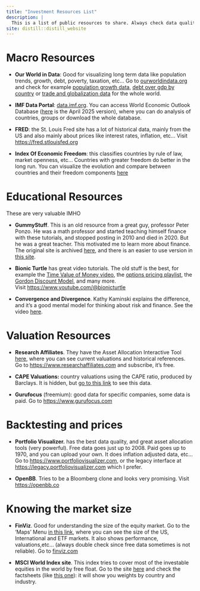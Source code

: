 ```yaml
---
title: "Investment Resources List"
description: |
  This is a list of public resources to share. Always check data quality, specially for free stuff.
site: distill::distill_website
---
```


# Macro Resources

-   **Our World in Data**: Good for visualizing long term data like population trends, growth, debt, poverty, taxation, etc... Go to [ourworldindata.org](https://ourworldindata.org) and check for example [population growth data](https://ourworldindata.org/population-growth), [debt over gdp by country](https://ourworldindata.org/grapher/gross-public-sector-debt-as-a-proportion-of-gdp) or [trade and globalization data](https://ourworldindata.org/trade-and-globalization) for the whole world.

-   **IMF Data Portal**: [data.imf.org](https://www.imf.org/en/Data). You can access World Economic Outlook Database ([here](https://www.imf.org/en/Publications/WEO/weo-database/2025/april) is the April 2025 version), where you can do analysis of countries, groups or download the whole database.

-   **FRED**: the St. Louis Fred site has a lot of historical data, mainly from the US and also mainly about prices like interest rates, inflation, etc... Visit <https://fred.stlouisfed.org>

-   **Index Of Economic Freedom**: this classifies countries by rule of law, market openness, etc... Countries with greater freedom do better in the long run. You can visualize the evolution and compare between countries and their freedom components [here](https://www.heritage.org/index/pages/dataviz)

# Educational Resources

These are very valuable IMHO

-   **GummyStuff**. This is an old resource from a great guy, professor Peter Ponzo. He was a math professor and started teaching himself finance with these tutorials, and stopped posting in 2010 and died in 2020. But he was a great teacher. This motivated me to learn more about finance. The original site is archived [here](https://www.gummystuff.org), and there is an easier to use version in [this site](https://www.financialwisdomforum.org/gummy-stuff-tutorials/).

-   **Bionic Turtle** has great video tutorials. The old stuff is the best, for example the [Time Value of Money video](https://youtu.be/xxtigFVBEGA?si=glyHSsYt2gWKzL2U), the [options pricing playlist](https://www.youtube.com/watch?v=FBVo8l1WgTg&list=PL4108D90CA93915EB), the [Gordon Discount Model](https://www.youtube.com/watch?v=cN-sVL7OWcY), and many more. \
    Visit [https://www.youtube.com/\@bionicturtle](https://www.youtube.com/@bionicturtle){.uri}

-   **Convergence and Divergence**. Kathy Kaminski explains the difference, and it's a good mental model for thinking about risk and finance. See the video [here](https://www.youtube.com/watch?v=6vcxsJVBqIo).

# Valuation Resources

-   **Research Affiliates**. They have the Asset Allocation Interactive Tool [here](https://interactive.researchaffiliates.com/asset-allocation), where you can see current valuations and historical references. Go to <https://www.researchaffiliates.com> and subscribe, it's free.

-   **CAPE Valuations:** country valuations using the CAPE ratio, produced by Barclays. It is hidden, but [go to this link](https://indices.cib.barclays/IM/21/en/indices/static/historic-cape.app) to see this data.

-   **Gurufocus** (freemium): good data for specific companies, some data is paid. Go to <https://www.gurufocus.com>

# Backtesting and prices

-   **Portfolio Visualizer.** has the best data quality, and great asset allocation tools (very powerful). Free data goes just up to 2008. Paid goes up to 1970, and you can upload your own. It does inflation adjusted data, etc... Go to <https://www.portfoliovisualizer.com>, or the legacy interface at <https://legacy.portfoliovisualizer.com> which I prefer.

-   **OpenBB**. Tries to be a Bloomberg clone and looks very promising. Visit <https://openbb.co>

# Knowing the market size

-   **FinViz**. Good for understanding the size of the equity market. Go to the 'Maps' Menu [in this link](https://finviz.com/map.ashx), where you can see the size of the US, International and ETF markets. It also shows performance, valuations,etc... (always double check since free data sometimes is not reliable). Go to [finviz.com](https://finviz.com/map.ashx)

-   **MSCI World Index site**. This index tries to cover most of the investable equities in the world by free float. Go to the site [here](https://www.msci.com/indexes/index/990100) and check the factsheets (like [this one](https://www.msci.com/documents/10199/178e6643-6ae6-47b9-82be-e1fc565ededb)): it will show you weights by country and industry.

# 
